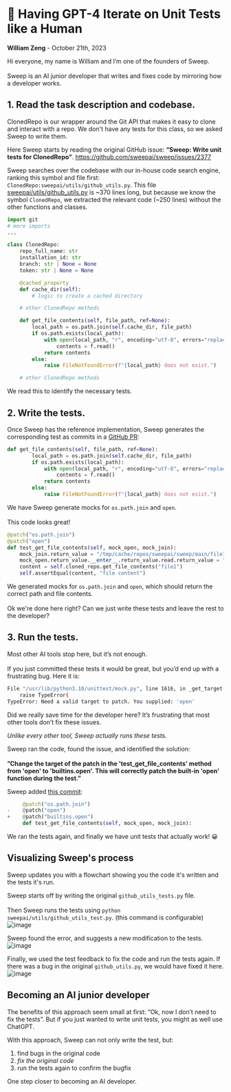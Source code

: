 # 🧪 Having GPT-4 Iterate on Unit Tests like a Human
**William Zeng** - October 21th, 2023

Hi everyone, my name is William and I’m one of the founders of Sweep. <br></br>
Sweep is an AI junior developer that writes and fixes code by mirroring how a developer works.

## 1. **Read the task description and codebase.**

ClonedRepo is our wrapper around the Git API that makes it easy to clone and interact with a repo.
We don't have any tests for this class, so we asked Sweep to write them.

Here Sweep starts by reading the original GitHub issue: **“Sweep: Write unit tests for ClonedRepo”**. https://github.com/sweepai/sweep/issues/2377

Sweep searches over the codebase with our in-house code search engine, ranking this symbol and file first: `ClonedRepo:sweepai/utils/github_utils.py`.
This file [sweepai/utils/github_utils.py](https://github.com/sweepai/sweep/blob/main/sweepai/utils/github_utils.py) is ~370 lines long, but because we know the symbol `ClonedRepo`, we extracted the relevant code (~250 lines) without the other functions and classes.

```python
import git
# more imports
...

class ClonedRepo:
    repo_full_name: str
    installation_id: str
    branch: str | None = None
    token: str | None = None

    @cached_property
    def cache_dir(self):
        # logic to create a cached directory

    # other ClonedRepo methods

    def get_file_contents(self, file_path, ref=None):
        local_path = os.path.join(self.cache_dir, file_path)
        if os.path.exists(local_path):
            with open(local_path, "r", encoding="utf-8", errors="replace") as f:
                contents = f.read()
            return contents
        else:
            raise FileNotFoundError(f"{local_path} does not exist.")

    # other ClonedRepo methods
```

We read this to identify the necessary tests.

## 2. **Write the tests.**

Once Sweep has the reference implementation, Sweep generates the corresponding test as commits in a [GitHub PR](https://github.com/sweepai/sweep/pull/2378):

```python
def get_file_contents(self, file_path, ref=None):
        local_path = os.path.join(self.cache_dir, file_path)
        if os.path.exists(local_path):
            with open(local_path, "r", encoding="utf-8", errors="replace") as f:
                contents = f.read()
            return contents
        else:
            raise FileNotFoundError(f"{local_path} does not exist.")
```

We have Sweep generate mocks for `os.path.join` and `open`. <br></br>
This code looks great!

```python
@patch("os.path.join")
@patch("open")
def test_get_file_contents(self, mock_open, mock_join):
	mock_join.return_value = "/tmp/cache/repos/sweepai/sweep/main/file1"
	mock_open.return_value.__enter__.return_value.read.return_value = "file content"
	content = self.cloned_repo.get_file_contents("file1")
	self.assertEqual(content, "file content")
```

We generated mocks for `os.path.join` and `open`, which should return the correct path and file contents. <br></br>
Ok we're done here right? Can we just write these tests and leave the rest to the developer?

## 3. **Run the tests.**

Most other AI tools stop here, but it’s not enough. <br></br>
If you just committed these tests it would be great, but you’d end up with a frustrating bug. Here it is:

```bash
File "/usr/lib/python3.10/unittest/mock.py", line 1616, in _get_target
    raise TypeError(
TypeError: Need a valid target to patch. You supplied: 'open'
```

Did we really save time for the developer here? It’s frustrating that most other tools don’t fix these issues.

*Unlike every other tool, Sweep actually runs these tests.*

Sweep ran the code, found the issue, and identified the solution: <br></br>
**”Change the target of the patch in the 'test_get_file_contents' method from 'open' to 'builtins.open'. This will correctly patch the built-in 'open' function during the test.”**

Sweep added [this commit](https://github.com/sweepai/sweep/pull/2378/commits/0ded79eab77ca3e511257ff0bf3874893b038e9e):

```python
     @patch("os.path.join")
-    @patch("open")
+    @patch("builtins.open")
     def test_get_file_contents(self, mock_open, mock_join):
```
We ran the tests again, and finally we have unit tests that actually work! 😀

## Visualizing Sweep's process

Sweep updates you with a flowchart showing you the code it's written and the tests it's run.

Sweep starts off by writing the original `github_utils_tests.py` file. <br></br>
Then Sweep runs the tests using `python sweepai/utils/github_utils_test.py`. (this command is configurable)
![image](/flowchart/flowchart_2.png)

Sweep found the error, and suggests a new modification to the tests.
![image](/flowchart/flowchart_3.png)

Finally, we used the test feedback to fix the code and run the tests again. If there was a bug in the original `github_utils.py`, we would have fixed it here.
![image](/flowchart/flowchart_4.png)

## Becoming an AI junior developer

The benefits of this approach seem small at first: “Ok, now I don’t need to fix the tests”.
But if you just wanted to write unit tests, you might as well use ChatGPT.

With this approach, Sweep can not only write the test, but:

1. find bugs in the original code
2. *fix the original code*
3. run the tests again to confirm the bugfix

One step closer to becoming an AI developer.
<style>{`
  pre {
    white-space: pre-wrap !important;
    word-wrap: break-word !important;
  }
  code {
    white-space: pre-wrap !important;
  }
`}</style>
